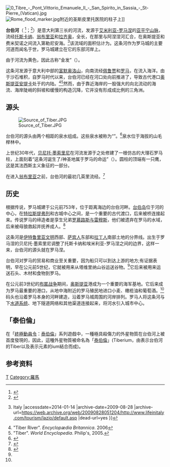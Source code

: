 {{noteTA
|1=zh-hans:泰伯利亚; zh-hant:泰伯倫;
|2=zh-hans:命令与征服; zh-hant:終極動員令;
}}
{{Infobox_river
| river_name = 台伯河
| image_name =Tiber.PNG
|caption=
| origin = 富默奧洛山
| mouth = [[第勒尼安海|第勒尼安海]]
| basin_countries = {{flag|意大利}}
| length = {{convert|406|km|mi|0|abbr=on}}
| elevation = {{convert|1268|m|ft|-1|abbr=on}}
| mouth_elevation =
| discharge = 267 m3/s 
| watershed = 17,375 km2
}}
[[File:0_Tibre_-_Pont_Vittorio_Emanuele_II_-_San_Spirito_in_Sassia_-_St-Pierre_(Vatican).jpg|thumb]]
[[File:Rome_flood_marker.jpg|thumb]]附近的圣斯皮里托医院的柱子上]]

'''台伯河'''（{{lang-it|Tevere}} {{IPA-it|ˈteːvere|}}<ref>{{Cite web |url=http://www.dizionario.rai.it/poplemma.aspx?lid=6319&r=19952 |title=Dizionario d'ortografia e di pronunzia |access-date=2020-05-17 |archive-date=2020-12-02 |archive-url=https://web.archive.org/web/20201202061558/http://www.dizionario.rai.it/poplemma.aspx?lid=6319&r=19952 |dead-url=no }}</ref>；{{lang-la|Tiberis}}<ref>{{cite book |title=Barrington Atlas of the Greek and Roman World: Map-By-Map Directory |editor=Richard J. A. Talbert |volume=I |year=2000 |publisher=Princeton University Press |location=Princeton, NJ and Oxford, UK |isbn=0691049459 |page=630 }}</ref>）是意大利第三长的河流，发源于[[艾米利亚-罗马涅|艾米利亚-罗马涅]]的[[亚平宁山脉|亚平宁山脉]]，流经[[托斯卡纳|托斯卡纳]]、[[翁布里亚|翁布里亚]]和[[拉齐奥|拉齐奥]]，全长{{convert|406|km|mi|0}}，在那里与阿涅涅河汇合，在奥斯提亚和费米契诺之间流入第勒尼安海。<ref>{{Cite web |url=http://www.lifeinitaly.com/tourism/lazio/default.asp |title=Lazio – Latium {{!}} Italy |accessdate=2014-01-14 |archive-date=2009-08-28 |archive-url=https://web.archive.org/web/20090828051204/http://www.lifeinitaly.com/tourism/lazio/default.asp |dead-url=yes }}</ref>该流域的面积估计为{{convert|17375|km2|0}}。这条河作为罗马城的主要河道而闻名于世，罗马城建立在它的东部河岸上。

由于河流为黄色，因此古称“金发”（{{lang-la|Tiberis}}）。

这条河发源于意大利中部的[[富默奥洛山|富默奥洛山]]，向南流经[[佩鲁贾|佩鲁贾]]和[[罗马|罗马]]，在{{tsl|en|Lido di Ostia|奥斯蒂亚}}流入海洋。由于沙石堆积，自罗马时代以来，台伯河已经在河口处向前推进了{{convert|3|km|0|abbr=off}}，导致古代港口[[奥斯提亚安提卡|奥斯提亚安提卡]]处于{{convert|6|km|0|abbr=off}}的内陆。<ref name="eb">"Tiber River". ''Encyclopædia Britannica''. 2006</ref><ref>"Tiber". ''World Encyclopedia''. Philip's, 2005.</ref>然而，由于靠近海岸的一股强大的向北流动的海流、海岸陡峭的斜坡和缓慢的构造沉降，它并没有形成成比例的三角洲。

== 源头 ==
[[File:Source_of_Tiber.JPG|thumb]]

台伯河的源头由两个相距{{convert|10|m}}的泉水组成。这些泉水被称为“{{lang|la|Le Vene}}”。<ref>{{cite web |url=http://www.turismo.fc.it/_vti_g2_608.aspx?rpstry=30_ |title=Tiber Springs – Mount Fumaiolo |archive-url=https://web.archive.org/web/20130927020843/http://www.turismo.fc.it/_vti_g2_608.aspx?rpstry=30_ |archive-date=2013-09-27 |access-date=23 February 2019 |work=turismo.fc.it |dead-url=no }}</ref>泉水位于海拔{{convert|1268|m}}的山毛榉林中。

上世纪30年代，[[贝尼托·墨索里尼|贝尼托·墨索里尼]]在河流发源于之处修建了一根仿古的大理石罗马柱，上面刻着“这条河诞生了/神圣地属于罗马的命运”（{{lang|la|QUI NASCE IL FIUME sacume DESTINI DI ROMA}}）。圆柱的顶端有一只鹰，这是其法西斯主义象征的一部分。

在进入[[翁布里亚|翁布里亚]]之前，台伯河的最初几英里流经{{tsl|it|Valtiberina|巴尔蒂伯利纳}}。<ref>{{cite web |url=http://www.tuscanyfarmholiday.net/tuscany-tours/tevere-monte-fumaiolo.php |title=Tuscany tours – the origin of the Tiber River |work=Farm Holidays Le Ceregne |access-date=23 February 2019 |archive-url=https://web.archive.org/web/20100511054240/http://www.tuscanyfarmholiday.net/tuscany-tours/tevere-monte-fumaiolo.php |archive-date=2010-05-11 |dead-url=no }}</ref>

== 历史 ==
根据传说，罗马城建于公元前753年，位于距离海边{{convert|25|km}}的台伯河畔。[[台伯岛|台伯岛]]位于河的中心，在[[特拉斯提弗列|特拉斯提弗列]]和古城中心之间，是一个重要的古代渡口，后来被桥连接起来。传说罗马的缔造者是孪生兄弟[[罗慕路斯与雷穆斯|罗慕路斯与雷穆斯]]，他们被遗弃在罗马的水域，后来被母狼救起并抚养成人。<ref>{{cite news |url=https://www.telegraph.co.uk/news/uknews/1570109/The-legend-of-Romulus-and-Remus.html |title=The legend of Romulus and Remus |first=Malcolm |last=Moore |date=21 November 2007 |access-date=23 February 2019 |newspaper=[[每日电讯报|Telegrpah]] |publisher=[[電訊媒體集團|Telegraph Media Group Limited]] |archive-date=2020-11-28 |archive-url=https://web.archive.org/web/20201128083058/https://www.telegraph.co.uk/news/uknews/1570109/The-legend-of-Romulus-and-Remus.html |dead-url=no }}</ref>

这条河是[[伊特鲁里亚文明|伊特鲁里亚文明]]西部、[[萨宾人|萨宾人]]东部和[[拉丁人|拉丁人]]南部土地的分界线。出生于罗马涅的贝尼托·墨索里尼调整了托斯卡纳和埃米利亚-罗马涅之间的边界，这样一来，台伯河的源头就在罗马涅。

台伯河对罗马的贸易和商业至关重要，因为船只可以到达上游{{convert|100|km|mi|-1}}的地方;有证据表明，早在公元前5世纪，它就被用来从塔维里纳山谷运送谷物。<ref name="eb"/>它后来被用来运送石头、木材和食物到罗马。

在公元前3世纪的[[布匿战争|布匿战争]]期间，[[奥斯提亚|奥斯提亚]]港成为一个重要的海军基地。它后来成为罗马最重要的港口，从地中海附近的罗马殖民地进口小麦、橄榄油和葡萄酒。<ref name="eb"/>码头也沿着罗马本身的河畔建造，沿着罗马城周围的河岸排列。罗马人将这条河与下[[馬克西姆下水道|水道系统]]、地下隧道网络和其他渠道连接起来，将河水引入城市中心。

== 「泰伯倫」 ==
在「[[終極動員令系列|終極動員令]]：[[泰伯倫系列_(終極動員令)|泰伯倫]]」系列遊戲中，一種極具殺傷力的外星物質在台伯河上被首度發現的，因此，這種外星物質被命名為「[[泰伯倫|泰伯倫]]」(Tiberium，由表示台伯河的Tiber以及表示元素的ium結合而成)。

==参考资料==
{{reflist}}

{{Authority control}}
[[Category:意大利河流|T]]
[[Category:羅馬|Category:羅馬]]